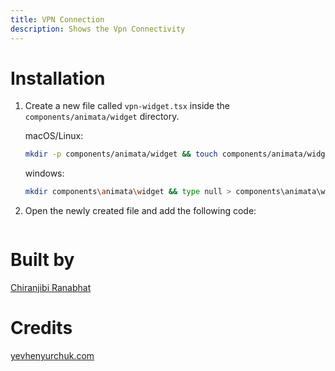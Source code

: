 ```yaml
---
title: VPN Connection
description: Shows the Vpn Connectivity
---
```


<ComponentPreview name="widget-vpn-widget--docs" />

# Installation

1. Create a new file called `vpn-widget.tsx` inside the `components/animata/widget` directory.

   macOS/Linux:

   ```bash
   mkdir -p components/animata/widget && touch components/animata/widget/vpn-widget.tsx
   ```

   windows:

   ```bash
   mkdir components\animata\widget && type null > components\animata\widget\vpn-widget.tsx
   ```

2. Open the newly created file and add the following code:

```jsx file=<rootDir>/animata/widget/vpn-widget.tsx

```

# Built by

[Chiranjibi Ranabhat](https://github.com/chiranjibi10)

# Credits

[yevhenyurchuk.com](https://yevhenyurchuk.com/)
